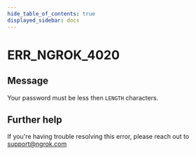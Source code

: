 ```yaml
---
hide_table_of_contents: true
displayed_sidebar: docs
---
```



# ERR_NGROK_4020

## Message

Your password must be less then `LENGTH` characters.

<ErrorDetails error="err_ngrok_4020" />

## Further help

If you're having trouble resolving this error, please reach out to [support@ngrok.com](mailto:support@ngrok.com?subject=Help%20with%20ERR_NGROK_4020)
